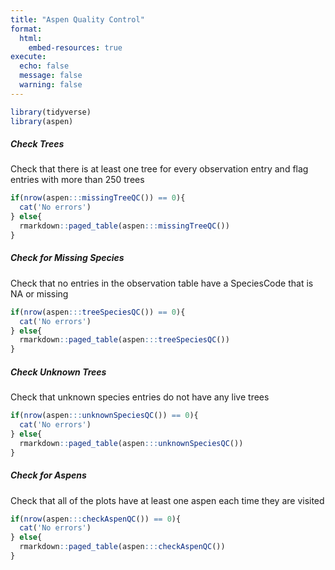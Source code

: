 ```yaml
---
title: "Aspen Quality Control"
format: 
  html:
    embed-resources: true
execute: 
  echo: false
  message: false
  warning: false
---
```


```r
library(tidyverse)
library(aspen)
```


##### Check Trees
Check that there is at least one tree for every observation entry and flag entries with more than 250 trees

```r
if(nrow(aspen:::missingTreeQC()) == 0){
  cat('No errors')
} else{
  rmarkdown::paged_table(aspen:::missingTreeQC())
}
```


##### Check for Missing Species
Check that no entries in the observation table have a SpeciesCode that is NA or missing

```r
if(nrow(aspen:::treeSpeciesQC()) == 0){
  cat('No errors')
} else{
  rmarkdown::paged_table(aspen:::treeSpeciesQC())
}
```


##### Check Unknown Trees
Check that unknown species entries do not have any live trees

```r
if(nrow(aspen:::unknownSpeciesQC()) == 0){
  cat('No errors')
} else{
  rmarkdown::paged_table(aspen:::unknownSpeciesQC())
}
```


##### Check for Aspens
Check that all of the plots have at least one aspen each time they are visited

```r
if(nrow(aspen:::checkAspenQC()) == 0){
  cat('No errors')
} else{
  rmarkdown::paged_table(aspen:::checkAspenQC())
}
```
